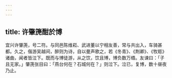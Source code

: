 ```yaml
---
---
---
```

title: 许肇箎酣於博
---



宜兴许肇箎，号二符。与同邑陈维崧、武进董以宁相友善，常与共出入，车骑甚都。久之，偕游吴越间，醉则为诗，自以曼声歌之，若《冬青》、《荆卿》、《牧羝》诸曲，闻者皆泣下。既而与博徒游，从之饮，饮且博，博负数万缗。友谏曰：「子且无家。」肇箎张目曰：「燕台何在？石城何在？」则泣下。泣已，复博，数十昼夜乃止。